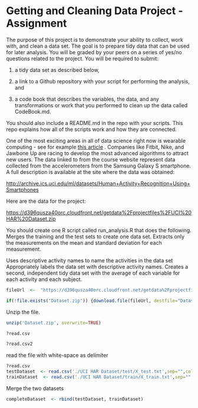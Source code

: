 Getting and Cleaning Data Project - Assignment
========================================================

The purpose of this project is to demonstrate your ability to collect, work with, and clean a data set. The goal is to prepare tidy data that can be used for later analysis. You will be graded by your peers on a series of yes/no questions related to the project. You will be required to submit: 

1) a tidy data set as described below, 

2) a link to a Github repository with your script for performing the analysis, and 

3) a code book that describes the variables, the data, and any transformations or work that you performed to clean up the data called CodeBook.md. 

You should also include a README.md in the repo with your scripts. This repo explains how all of the scripts work and how they are connected.  

One of the most exciting areas in all of data science right now is wearable computing - see for example [this article](http://www.insideactivitytracking.com/data-science-activity-tracking-and-the-battle-for-the-worlds-top-sports-brand/) . Companies like Fitbit, Nike, and Jawbone Up are racing to develop the most advanced algorithms to attract new users. The data linked to from the course website represent data collected from the accelerometers from the Samsung Galaxy S smartphone. A full description is available at the site where the data was obtained: 

[http://archive.ics.uci.edu/ml/datasets/Human+Activity+Recognition+Using+Smartphones](http://archive.ics.uci.edu/ml/datasets/Human+Activity+Recognition+Using+Smartphones) 

Here are the data for the project: 

[https://d396qusza40orc.cloudfront.net/getdata%2Fprojectfiles%2FUCI%20HAR%20Dataset.zip](https://d396qusza40orc.cloudfront.net/getdata%2Fprojectfiles%2FUCI%20HAR%20Dataset.zip) 

You should create one R script called run_analysis.R that does the following. 
Merges the training and the test sets to create one data set.
Extracts only the measurements on the mean and standard deviation for each measurement. 

Uses descriptive activity names to name the activities in the data set
Appropriately labels the data set with descriptive activity names. 
Creates a second, independent tidy data set with the average of each variable for each activity and each subject. 


```r
fileUrl  <-  "https://d396qusza40orc.cloudfront.net/getdata%2Fprojectfiles%2FUCI%20HAR%20Dataset.zip"

if(!file.exists("Dataset.zip")) {download.file(fileUrl, destfile="Dataset.zip", method="wget")}
```


Unzip the file. 

```r
unzip('Dataset.zip', overwrite=TRUE)
```



```r
?read.csv
```


```r
?read.csv2
```

read the file with white-space as delimiter

```r
?read.csv
testDataset  <- read.csv('./UCI HAR Dataset/test/X_test.txt',sep="",colClasses="numeric", header=FALSE)
trainDataset  <- read.csv('./UCI HAR Dataset/train/X_train.txt',sep="",colClasses="numeric", header=FALSE)
```

Merge the two datasets

```r
completeDataset  <- rbind(testDataset, trainDataset)
```
